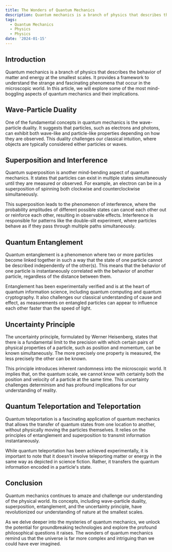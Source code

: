 ```yaml
---
title: The Wonders of Quantum Mechanics
description: Quantum mechanics is a branch of physics that describes the behavior of matter and energy
tags:
  - Quantum Mechanics
  - Physics
  - Physics
date: '2024-01-15'
---
```

## Introduction

Quantum mechanics is a branch of physics that describes the behavior of matter and energy at the smallest scales. It provides a framework to understand the strange and fascinating phenomena that occur in the microscopic world. In this article, we will explore some of the most mind-boggling aspects of quantum mechanics and their implications.

## Wave-Particle Duality

One of the fundamental concepts in quantum mechanics is the wave-particle duality. It suggests that particles, such as electrons and photons, can exhibit both wave-like and particle-like properties depending on how they are observed. This duality challenges our classical intuition, where objects are typically considered either particles or waves.

## Superposition and Interference

Quantum superposition is another mind-bending aspect of quantum mechanics. It states that particles can exist in multiple states simultaneously until they are measured or observed. For example, an electron can be in a superposition of spinning both clockwise and counterclockwise simultaneously.

This superposition leads to the phenomenon of interference, where the probability amplitudes of different possible states can cancel each other out or reinforce each other, resulting in observable effects. Interference is responsible for patterns like the double-slit experiment, where particles behave as if they pass through multiple paths simultaneously.

## Quantum Entanglement

Quantum entanglement is a phenomenon where two or more particles become linked together in such a way that the state of one particle cannot be described independently of the other(s). This means that the behavior of one particle is instantaneously correlated with the behavior of another particle, regardless of the distance between them.

Entanglement has been experimentally verified and is at the heart of quantum information science, including quantum computing and quantum cryptography. It also challenges our classical understanding of cause and effect, as measurements on entangled particles can appear to influence each other faster than the speed of light.

## Uncertainty Principle

The uncertainty principle, formulated by Werner Heisenberg, states that there is a fundamental limit to the precision with which certain pairs of physical properties of a particle, such as position and momentum, can be known simultaneously. The more precisely one property is measured, the less precisely the other can be known.

This principle introduces inherent randomness into the microscopic world. It implies that, on the quantum scale, we cannot know with certainty both the position and velocity of a particle at the same time. This uncertainty challenges determinism and has profound implications for our understanding of reality.

## Quantum Teleportation and Teleportation

Quantum teleportation is a fascinating application of quantum mechanics that allows the transfer of quantum states from one location to another, without physically moving the particles themselves. It relies on the principles of entanglement and superposition to transmit information instantaneously.

While quantum teleportation has been achieved experimentally, it is important to note that it doesn't involve teleporting matter or energy in the same way as depicted in science fiction. Rather, it transfers the quantum information encoded in a particle's state.

## Conclusion

Quantum mechanics continues to amaze and challenge our understanding of the physical world. Its concepts, including wave-particle duality, superposition, entanglement, and the uncertainty principle, have revolutionized our understanding of nature at the smallest scales.

As we delve deeper into the mysteries of quantum mechanics, we unlock the potential for groundbreaking technologies and explore the profound philosophical questions it raises. The wonders of quantum mechanics remind us that the universe is far more complex and intriguing than we could have ever imagined.
